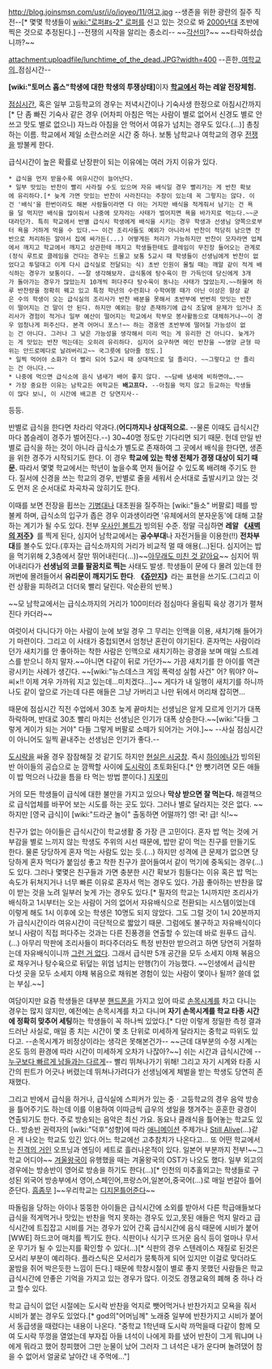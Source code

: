 http://blog.joinsmsn.com/usr/i/o/ioyeo/11/여고.jpg
--생존을 위한 광란의 질주 직전--[* 몇몇 학생들이 [[wiki:"로퍼#s-2" 로퍼]]를 신고 있는 것으로 봐 [[2000년대]] 초반에 찍은 것으로 추정된다.] --전쟁의 시작을 알리는 종소리-- ~~[[각선미]]?~~ ~~타락하셨습니까?~~

attachment:uploadfile/lunchtime_of_the_dead.JPG?width=400
--흔한_[[여학교]]의_점심시간--


'''[wiki:"토머스 홉스"학생에 대한 학생의 투쟁상태]'''이자 '''[[학교]]에서 하는 레알 전장체험.'''

[[점심시간]], 혹은 일부 고등학교의 경우는 저녁시간이나 기숙사생 한정으로 아침시간까지[* 단 좀 빠진 기숙사 같은 경우 (어차피 아침은 먹는 사람이 별로 없어서 신경도 별로 안 쓰고 맛도 별로 없으니) 자느라 아침을 안 먹어서 여유가 넘치는 경우도 있다.(...)] 총칭하는 이름. 학교에서 제일 소란스러운 시간 중 하나. 보통 남학교나 여학교의 경우 [[전쟁]]을 방불케 한다.

급식시간이 높은 확률로 난장판이 되는 이유에는 여러 가지 이유가 있다.

 * 급식을 먼저 받을수록 여유시간이 늘어난다.
 * 일부 맛있는 반찬이 빨리 사라질 수도 있으며 자유 배식일 경우 빨리가는 게 반찬 확보에 유리하다.[* 늦게 가면 맛있는 반찬이 사라진다는 주장이 있는데 꼭 그렇지는 않다. 이건 '배식'을 한번이라도 해본 사람들이라면 다 아는 거지만 배식을 적게줘서 남기는 건 욕을 덜 먹지만 배식을 많이줘서 나중에 모자라는 사태가 벌어지면 욕을 바가지로 먹는다.~~군대라던가. 특히 학교에서 반별 급식시 학생에게 배식을 시키는 경우 학생과 선생님 양쪽으로부터 욕을 거하게 먹을 수 있다.~~ 이건 조리사들도 예외가 아니라서 반찬이 적당히 남으면 잔반으로 처리하든 알아서 집에 싸가든(...) 어떻게든 처리가 가능하지만 반찬이 모자라면 업체에서 깨지고 학교에서 깨지고 상관한테 깨지고 학생들한테도 클레임이 무진장 들어오는 관계로(정식 루트로 클레임을 건다는 경우는 드물고 보통 5교시 때 학생들이 선생님에게 반찬이 없었다고 투덜대고 이게 다시 급식실로 전달되는 식) 초반 인원이 몰릴 때는 깨알 같이 적게 배식하는 경우가 보통이다. ~~잘 생각해보자. 급식통에 탕수육이 한 가득인데 당신에게 3개가 돌아가는 경우가 많았는지 10개씩 퍼다주다 탕수육이 동나는 사태가 많았는지.~~하물며 하루 반찬량을 정확히 꿰고 있고 특정 학년의 수련회나 수학여행 때가 아닌 이상은 항상 같은 수의 학생이 오는 급식실의 조리사가 반찬 배분을 못해서 초반부에 번번히 맛잇는 반찬이 떨어지는 건 말이 안 된다. 하지만 예외는 항상 존재하기에 급식 조달에 문제가 있거나 조리사가 경험이 적거나 일부 예산이 떨어지는 학교에서 학부모 봉사활동으로 대체하거나~~이 경우 엄청나게 퍼주신다. 본격 어머니 포스!~~ 하는 경웅엔 초반부에 떨어질 가능성이 없는 건 아니다. 그러나 그 낮은 가능성을 생각해서 미리 먹는 게 유리한 건 아니다. 늦게가는 게 맛있는 반찬 먹는데는 오히려 유리하다. 심지어 요구하면 메인 반찬을 ~~영양 균형 따위는 안드로메다로 날려버리고~~ 국그릇에 담아줄 정도.]
 * 일찍 먹어야 소화가 더 빨리 되어 5교시 때 상대적으로 덜 졸리다. ~~그렇다고 안 졸리는 건 아니다.~~
 * 나중에 먹으면 급식소에 음식 냄새가 배어 좋지 않다. ~~담배 냄새에 비하면야….~~
 * 가장 중요한 이유는 남학교든 여학교든 '''배고프다.''' --아침을 먹지 않고 등교하는 학생들이 많다 보니, 이 시간에 배고픈 건 당연지사--

등등.

반별로 급식을 한다면 차라리 약과다.('''어디까지나 상대적으로.''' --물론 이때도 급식시간마다 봅슬레이 경주가 벌어진다.--) 30~40명 정도만 기다리면 되기 때문. 헌데 만일 반별로 급식을 하는 것이 아니라 급식소가 별도로 존재하여 그 곳에서 배식을 한다면, 생존을 위한 경주가 시작되기도 한다. 이 경우 '''학교에 있는 학생 전체가 경쟁 대상이 되기 때문.''' 따라서 몇몇 학교에서는 학년이 높을수록 먼저 들어갈 수 있도록 배려해 주기도 한다. 질서에 신경을 쓰는 학교의 경우, 반별로 줄을 세워서 순서대로 출발시키고 앉는 것도 먼저 온 순서대로 차곡차곡 앉히기도 한다.

이때를 보면 전장을 휩쓰는 [[기병]]대나 대초원을 질주하는 [wiki:"들소" 버팔로] 떼를 방불케 하며, 급식소의 입구가 좁은 경우 이과생이라면 '유체에서의 분자운동'에 대해 고찰하는 계기가 될 수도 있다. 전부 [[우사인 볼트]]가 빙의된 수준. 정말 극심하면 '''레알 《[[새벽의 저주]]》'''를 찍게 된다, 심지어 남학교에서는 '''공수부대'''나 자전거들을 이용한(!!) '''전차부대'''를 볼수도 있다.(후자는 급식소까지의 거리가 비교적 멀 때 애용(...)된다. 심지어는 밥을 먹기위해 2,3층에서 잘만 뛰어내린다(...))~~[[아무래도 미친 것 같아요]]~~ 심지어 뛰어내리다가 '''선생님의 코를 팔꿈치로 찍는''' 사태도 발생. 학생들이 문에 다 몰려 있는데 한꺼번에 몰려들어서 '''유리문이 깨지기도 한다'''. '''《[[쥬만지]]》'''라는 표현을 쓰기도.(그리고 이런 상황을 피하려고 더더욱 빨리 달린다. 악순환의 반복.)

~~모 남학교에서는 급식소까지의 거리가 100미터라 점심마다 올림픽 육상 경기가 펼쳐진다 카더라~~

여럿이서 다니다가 아는 사람이 눈에 보일 경우 그 무리는 인맥을 이용, 새치기해 들어가기 마련이다. 그리고 이 사태가 중첩되면서 엄청난 혼란이 야기된다. 혼자먹는 사람이라던가 새치기를 안 좋아하는 착한 사람은 인맥으로 새치기하는 광경을 보며 매일 스트레스를 받으니 하지 말자.~~아니면 다같이 뒤로 가던가~~ 가끔 새치기를 한 아이를 역관광시키는 사례가 생긴다. ~~[wiki:"뉴스데스크 게임 폭력성 실험 사건" 어? 뭐야? 아~씨×!! 이제 겨우 가까워 지고 있는데...미치겠다...]~~ 게다가 내 일행이 새치기를 하니까 나도 같이 앞으로 가는데 다른 애들은 그냥 가버리고 나만 뒤에서 머리채 잡히면...

때문에 점심시간 직전 수업에서 30초 늦게 끝마치는 선생님은 알게 모르게 인기가 대폭 하락하며, 반대로 30초 빨리 마치는 선생님은 인기가 대폭 상승한다.~~[wiki:"다들 그렇게 게이가 되는 거야"  다들 그렇게 버팔로 소떼가 되어가는 거야.]~~ --사실 점심시간이 아니어도 일찍 끝내주는 선생님은 인기가 좋다.--

[[도시락]]을 싸올 경우 잠잠해질 것 같기도 하지만 [[현실은 시궁창]]. 즉시 [[하이에나]]가 빙의된 반 아이들의 공습으로 눈 깜짝할 사이에 [[도시락]]이 초토화된다.[* 안 뺏기려면 모든 애들이 밥 먹으러 나갔을 틈을 타 먹는 방법 뿐이다.] [[지못미]] 

거의 모든 학생들이 급식에 대한 불만을 가지고 있으나 '''막상 받으면 잘 먹는다.''' 해결책으로 급식업체를 바꾸어 보는 시도를 하는 곳도 있다. 그러나 별로 달라지는 것은 없다. ~~하지만 [영국 급식]이 [wiki:"드라군 놀이" 출동하면 어떨까?] 영! 국! 급! 식!~~

친구가 없는 아이들은 급식시간이 학교생활 중 가장 큰 고민이다. 혼자 밥 먹는 것에 거부감을 별로 느끼지 않는 학생도 주위의 시선 때문에, 밥만 같이 먹는 친구를 만들기도 한다. 물론 당당하게 혼자 먹는 사람도 있는 듯.(...) 하지만 성격에 큰 문제가 없으면 당당하게 혼자 먹다가 붙임성 좋고 착한 친구가 끌어들여서 같이 먹기에 중독되는 경우(...)도 있다. 그러나 몇몇은 친구들과 가면 충분한 시간 확보가 힘들다는 이유 혹은 밥 먹는 속도가 뒤쳐지거나 너무 빠른 이유로 혼자서 먹는 경우도 있다. 가끔 좋아하는 반찬을 많이 받는 것을 노려 일부러 늦게 가는 경우도 있다.[* 필자의 학교는 1시까지만 조리사가 배식하고 1시부터는 오는 사람이 거의 없어서 자유배식으로 전환되는 시스템이었는데 이렇게 해도 1시 이후에 오는 학생은 10명도 되지 않았다. 그도 그럴 것이 1시 20분까지가 급식시간이라 여유시간이 극단적으로 짧았기 때문. 그럼에도 불구하고 자유배식이다 보니 사람이 직접 퍼다주는 것과는 다른 진풍경을 연출할 수 있는데 바로 원푸드 급식. (...) 아무리 막판에 조리사들이 퍼다주더라도 특정 반찬만 받으려고 하면 당연히 거절하는데 자유배식이니까 [[그런 거 없다]]. 그래서 급식판 5개 공간을 모두 소세지 야채 볶음으로 채우거나 탕수육으로 뒤덮는 위엄 넘치는 만행(?)이 가능했다. ~~인생에서 급식판 다섯 곳을 모두 소세지 야채 볶음으로 채워본 경험이 있는 사람이 몇이나 될까? 쓸데 없는 부심.~~]

여담이지만 요즘 학생들은 대부분 [[핸드폰]]을 가지고 있어 따로 [[손목시계]]를 차고 다니는 경우는 많지 않지만, 예전에는 손목시계를 차고 다니며 '''자기 손목시계를 학교 타종 시간에 정확히 맞추어 세팅'''하는 학생들이 꼭 하나씩 있었다.[* 다만 이렇게 정밀한 측정 결과 드러난 사실로, 매일 종 치는 시간이 몇 초 단위로 미세하게 달라지는 중학교 따위도 있다고. --손목시계가 비정상이라는 생각은 못해본건가-- ~~근데 대부분의 수정 시계는  온도 등의 환경에 따라 시간이 미세하게 오차가 나잖아?~~] 쉬는 시간과 급식시간에 --[[누구보다 빠르게 남들과는 다르게]]-- 빨리 뛰쳐나가기 위해! 그리고 자기 시계와 타종 시간의 핀트가 어긋나 버렸는데 뛰쳐나가려다가 선생님에게 체벌을 받는 학생도 당연히 존재했다.

그리고 반에서 급식을 하거나, 급식실에 스피커가 있는 중ㆍ고등학교의 경우 음악 방송을 틀어주기도 하는데 이를 이용하여 이따금씩 급우의 생일을 챙겨주는 훈훈한 광경이 연출되기도 한다. 주로 방송되는 음악은 최신 가요. 동요나 클래식을 틀어놓는 학교도 있다.. 방송반 권력자의 [wiki:"덕후"성향]에 따라 [[애니메이션]] 주제가나 [[Still Alive]](…)같은 게 나오는 학교도 있긴 있다.어느 학교에선 고추참치가 나온다고... 또 어떤 학교에서는 [[진격의 거인]] 오프닝과 엔딩이 세트로 흘러나온적이 있다. 일본어 부분까지 전부!~~그학교 어디야~~ [[겨울왕국]]이 유행했을 때는 겨울왕국의 OST가 나오도 했다. 일부 외고의 경우에는 방송반이 영어로 방송을 하기도 한다(...)[* 인천의 미추홀외고는 학생들로 구성된 외국어 방송부에서 영어,스페인어,프랑스어,일본어,중국어(...)로 매일 번갈아 틀어준단다. [[흠좀무]] ]~~우리학교는 [[디지몬]]틀어준다~~


따돌림을 당하는 아이나 뚱뚱한 아이들은 급식시간에 소외를 받아서 다른 학급애들보다 급식을 적게먹거나 맛있는 반찬을 먹지 못하는 경우도 있고,못된 애들은 먹지 말라고 급식시간에 트집잡고 시비를 거는 경우가 있어  간혹 급식시간에 음식 때문에 시비가 붙어 [WWE] 하드코어 매치를 찍기도 한다. 식판이나 식기구 뜨거운 음식 등이 얼마나 무서운 무기가 될 수 있는지를 확인할 수 있다(...)[* 식판의 경우 스텐레이스 재질로 된것은 모서리 부분이 예리하다. 플라스틱은 모서리가 뭉툭하게 되어 있지만 이걸로 맞더라도 꿀밤을 쥐어 박은듯한 느낌이 든다.] 때문에 학창시절이 별로 좋지 못했던 사람들은 학교 급식시간에 안좋은 기억을 가지고 있는 경우가 많다. 이것도 경쟁교육의 폐해 중 하나 라고 할수 있다.

학교 급식이 없던 시절에는 도시락 반찬을 억지로 뺏어먹거나 반찬가지고 모욕을 줘서 시비가 붙는 경우도 있었다.[* god의"어머님께" 노래중 일부에 반찬가지고 시비가 붙어서 동급생을 때렸다는 내용이 나온다. "중학교 1학년때 도시락 까먹을때 다같이 함께 모여 도시락 뚜껑을 열었는데 부자집 아들 녀석이 나에게 화를 냈어 반찬이 그게 뭐냐며 나에게 뭐라고 했어 창피했어 그만 눈물이 났어 그러자 그 녀석은 내가 운다며 놀려댔어 참을 수 없어서 얼굴로 날아간 내 주먹에..."]
  
